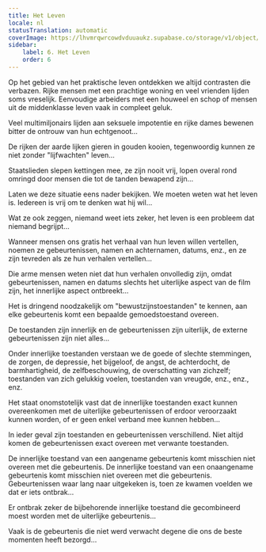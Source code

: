 ```yaml
---
title: Het Leven
locale: nl
statusTranslation: automatic
coverImage: https://lhvmrqwrcowdvduuaukz.supabase.co/storage/v1/object/public/strapi-uploads/small_cover-tratado-de-psicologia-revolucionaria.webp-5e15e1cec4e0ebebcde5d7fc7565d8fd.webp
sidebar:
    label: 6. Het Leven
    order: 6
---
```

Op het gebied van het praktische leven ontdekken we altijd contrasten die verbazen. Rijke mensen met een prachtige woning en veel vrienden lijden soms vreselijk. Eenvoudige arbeiders met een houweel en schop of mensen uit de middenklasse leven vaak in compleet geluk.

Veel multimiljonairs lijden aan seksuele impotentie en rijke dames bewenen bitter de ontrouw van hun echtgenoot...

De rijken der aarde lijken gieren in gouden kooien, tegenwoordig kunnen ze niet zonder "lijfwachten" leven...

Staatslieden slepen kettingen mee, ze zijn nooit vrij, lopen overal rond omringd door mensen die tot de tanden bewapend zijn...

Laten we deze situatie eens nader bekijken. We moeten weten wat het leven is. Iedereen is vrij om te denken wat hij wil...

Wat ze ook zeggen, niemand weet iets zeker, het leven is een probleem dat niemand begrijpt...

Wanneer mensen ons gratis het verhaal van hun leven willen vertellen, noemen ze gebeurtenissen, namen en achternamen, datums, enz., en ze zijn tevreden als ze hun verhalen vertellen...

Die arme mensen weten niet dat hun verhalen onvolledig zijn, omdat gebeurtenissen, namen en datums slechts het uiterlijke aspect van de film zijn, het innerlijke aspect ontbreekt...

Het is dringend noodzakelijk om "bewustzijnstoestanden" te kennen, aan elke gebeurtenis komt een bepaalde gemoedstoestand overeen.

De toestanden zijn innerlijk en de gebeurtenissen zijn uiterlijk, de externe gebeurtenissen zijn niet alles...

Onder innerlijke toestanden verstaan we de goede of slechte stemmingen, de zorgen, de depressie, het bijgeloof, de angst, de achterdocht, de barmhartigheid, de zelfbeschouwing, de overschatting van zichzelf; toestanden van zich gelukkig voelen, toestanden van vreugde, enz., enz., enz.

Het staat onomstotelijk vast dat de innerlijke toestanden exact kunnen overeenkomen met de uiterlijke gebeurtenissen of erdoor veroorzaakt kunnen worden, of er geen enkel verband mee kunnen hebben...

In ieder geval zijn toestanden en gebeurtenissen verschillend. Niet altijd komen de gebeurtenissen exact overeen met verwante toestanden.

De innerlijke toestand van een aangename gebeurtenis komt misschien niet overeen met die gebeurtenis. De innerlijke toestand van een onaangename gebeurtenis komt misschien niet overeen met die gebeurtenis. Gebeurtenissen waar lang naar uitgekeken is, toen ze kwamen voelden we dat er iets ontbrak...

Er ontbrak zeker de bijbehorende innerlijke toestand die gecombineerd moest worden met de uiterlijke gebeurtenis...

Vaak is de gebeurtenis die niet werd verwacht degene die ons de beste momenten heeft bezorgd...

